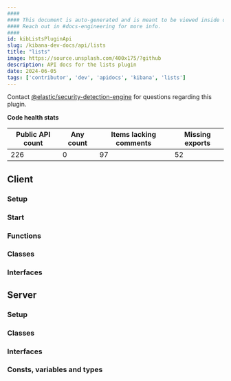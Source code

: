 ```yaml
---
####
#### This document is auto-generated and is meant to be viewed inside our experimental, new docs system.
#### Reach out in #docs-engineering for more info.
####
id: kibListsPluginApi
slug: /kibana-dev-docs/api/lists
title: "lists"
image: https://source.unsplash.com/400x175/?github
description: API docs for the lists plugin
date: 2024-06-05
tags: ['contributor', 'dev', 'apidocs', 'kibana', 'lists']
---
```




Contact [@elastic/security-detection-engine](https://github.com/orgs/elastic/teams/security-detection-engine) for questions regarding this plugin.

**Code health stats**

| Public API count  | Any count | Items lacking comments | Missing exports |
|-------------------|-----------|------------------------|-----------------|
| 226 | 0 | 97 | 52 |

## Client

### Setup
<DocDefinitionList data={[listsObj.client.setup]}/>

### Start
<DocDefinitionList data={[listsObj.client.start]}/>

### Functions
<DocDefinitionList data={listsObj.client.functions}/>

### Classes
<DocDefinitionList data={listsObj.client.classes}/>

### Interfaces
<DocDefinitionList data={listsObj.client.interfaces}/>

## Server

### Setup
<DocDefinitionList data={[listsObj.server.setup]}/>

### Classes
<DocDefinitionList data={listsObj.server.classes}/>

### Interfaces
<DocDefinitionList data={listsObj.server.interfaces}/>

### Consts, variables and types
<DocDefinitionList data={listsObj.server.misc}/>

